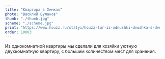 ```yaml
---
title: "Квартира в Химках"
photo: "Василий Буланов"
thumb: "./thumb.jpg"
scheme: "./scheme.jpg"
print: "https://www.houzz.ru/statyi/houzz-tur-iz-odnushki-dvushka-s-dvumya-garderobnymi-stsetivw-vs~119320486"
order: 10003
---
```

Из однокомнатной квартиры мы сделали для хозяйки уютную двухкомнатную квартиру, с большим количеством мест для хранения.